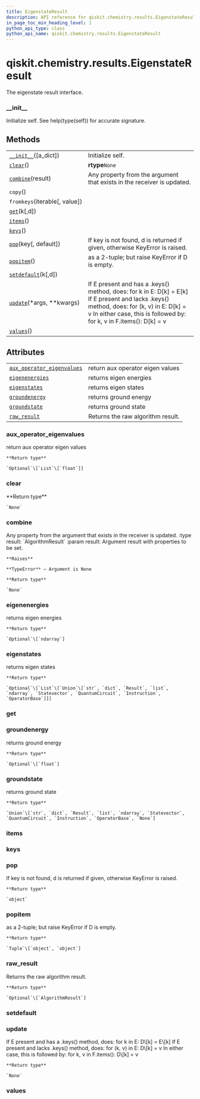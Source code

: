 ```yaml
---
title: EigenstateResult
description: API reference for qiskit.chemistry.results.EigenstateResult
in_page_toc_min_heading_level: 1
python_api_type: class
python_api_name: qiskit.chemistry.results.EigenstateResult
---
```


<span id="qiskit-chemistry-results-eigenstateresult" />

# qiskit.chemistry.results.EigenstateResult

<Class id="qiskit.chemistry.results.EigenstateResult" isDedicatedPage={true} github="https://github.com/qiskit-community/qiskit-aqua/tree/stable/0.8/qiskit/chemistry/results/eigenstate_result.py" signature="EigenstateResult(a_dict=None)" modifiers="class">
  The eigenstate result interface.

  ### \_\_init\_\_

  <Function id="qiskit.chemistry.results.EigenstateResult.__init__" signature="__init__(a_dict=None)">
    Initialize self. See help(type(self)) for accurate signature.
  </Function>

  ## Methods

  |                                                                                                                                      |                                                                                                                                                                                                                      |
  | ------------------------------------------------------------------------------------------------------------------------------------ | -------------------------------------------------------------------------------------------------------------------------------------------------------------------------------------------------------------------- |
  | [`__init__`](#qiskit.chemistry.results.EigenstateResult.__init__ "qiskit.chemistry.results.EigenstateResult.__init__")(\[a\_dict])   | Initialize self.                                                                                                                                                                                                     |
  | [`clear`](#qiskit.chemistry.results.EigenstateResult.clear "qiskit.chemistry.results.EigenstateResult.clear")()                      | **rtype**`None`                                                                                                                                                                                                      |
  | [`combine`](#qiskit.chemistry.results.EigenstateResult.combine "qiskit.chemistry.results.EigenstateResult.combine")(result)          | Any property from the argument that exists in the receiver is updated.                                                                                                                                               |
  | `copy`()                                                                                                                             |                                                                                                                                                                                                                      |
  | `fromkeys`(iterable\[, value])                                                                                                       |                                                                                                                                                                                                                      |
  | [`get`](#qiskit.chemistry.results.EigenstateResult.get "qiskit.chemistry.results.EigenstateResult.get")(k\[,d])                      |                                                                                                                                                                                                                      |
  | [`items`](#qiskit.chemistry.results.EigenstateResult.items "qiskit.chemistry.results.EigenstateResult.items")()                      |                                                                                                                                                                                                                      |
  | [`keys`](#qiskit.chemistry.results.EigenstateResult.keys "qiskit.chemistry.results.EigenstateResult.keys")()                         |                                                                                                                                                                                                                      |
  | [`pop`](#qiskit.chemistry.results.EigenstateResult.pop "qiskit.chemistry.results.EigenstateResult.pop")(key\[, default])             | If key is not found, d is returned if given, otherwise KeyError is raised.                                                                                                                                           |
  | [`popitem`](#qiskit.chemistry.results.EigenstateResult.popitem "qiskit.chemistry.results.EigenstateResult.popitem")()                | as a 2-tuple; but raise KeyError if D is empty.                                                                                                                                                                      |
  | [`setdefault`](#qiskit.chemistry.results.EigenstateResult.setdefault "qiskit.chemistry.results.EigenstateResult.setdefault")(k\[,d]) |                                                                                                                                                                                                                      |
  | [`update`](#qiskit.chemistry.results.EigenstateResult.update "qiskit.chemistry.results.EigenstateResult.update")(\*args, \*\*kwargs) | If E present and has a .keys() method, does: for k in E: D\[k] = E\[k] If E present and lacks .keys() method, does: for (k, v) in E: D\[k] = v In either case, this is followed by: for k, v in F.items(): D\[k] = v |
  | [`values`](#qiskit.chemistry.results.EigenstateResult.values "qiskit.chemistry.results.EigenstateResult.values")()                   |                                                                                                                                                                                                                      |

  ## Attributes

  |                                                                                                                                                                        |                                   |
  | ---------------------------------------------------------------------------------------------------------------------------------------------------------------------- | --------------------------------- |
  | [`aux_operator_eigenvalues`](#qiskit.chemistry.results.EigenstateResult.aux_operator_eigenvalues "qiskit.chemistry.results.EigenstateResult.aux_operator_eigenvalues") | return aux operator eigen values  |
  | [`eigenenergies`](#qiskit.chemistry.results.EigenstateResult.eigenenergies "qiskit.chemistry.results.EigenstateResult.eigenenergies")                                  | returns eigen energies            |
  | [`eigenstates`](#qiskit.chemistry.results.EigenstateResult.eigenstates "qiskit.chemistry.results.EigenstateResult.eigenstates")                                        | returns eigen states              |
  | [`groundenergy`](#qiskit.chemistry.results.EigenstateResult.groundenergy "qiskit.chemistry.results.EigenstateResult.groundenergy")                                     | returns ground energy             |
  | [`groundstate`](#qiskit.chemistry.results.EigenstateResult.groundstate "qiskit.chemistry.results.EigenstateResult.groundstate")                                        | returns ground state              |
  | [`raw_result`](#qiskit.chemistry.results.EigenstateResult.raw_result "qiskit.chemistry.results.EigenstateResult.raw_result")                                           | Returns the raw algorithm result. |

  ### aux\_operator\_eigenvalues

  <Function id="qiskit.chemistry.results.EigenstateResult.aux_operator_eigenvalues" signature="aux_operator_eigenvalues" modifiers="property">
    return aux operator eigen values

    **Return type**

    `Optional`\[`List`\[`float`]]
  </Function>

  ### clear

  <Function id="qiskit.chemistry.results.EigenstateResult.clear" signature="clear()">
    **Return type**

    `None`
  </Function>

  ### combine

  <Function id="qiskit.chemistry.results.EigenstateResult.combine" signature="combine(result)">
    Any property from the argument that exists in the receiver is updated. :type result: `AlgorithmResult` :param result: Argument result with properties to be set.

    **Raises**

    **TypeError** – Argument is None

    **Return type**

    `None`
  </Function>

  ### eigenenergies

  <Function id="qiskit.chemistry.results.EigenstateResult.eigenenergies" signature="eigenenergies" modifiers="property">
    returns eigen energies

    **Return type**

    `Optional`\[`ndarray`]
  </Function>

  ### eigenstates

  <Function id="qiskit.chemistry.results.EigenstateResult.eigenstates" signature="eigenstates" modifiers="property">
    returns eigen states

    **Return type**

    `Optional`\[`List`\[`Union`\[`str`, `dict`, `Result`, `list`, `ndarray`, `Statevector`, `QuantumCircuit`, `Instruction`, `OperatorBase`]]]
  </Function>

  ### get

  <Function id="qiskit.chemistry.results.EigenstateResult.get" signature="get(k[, d]) → D[k] if k in D, else d. d defaults to None." />

  ### groundenergy

  <Function id="qiskit.chemistry.results.EigenstateResult.groundenergy" signature="groundenergy" modifiers="property">
    returns ground energy

    **Return type**

    `Optional`\[`float`]
  </Function>

  ### groundstate

  <Function id="qiskit.chemistry.results.EigenstateResult.groundstate" signature="groundstate" modifiers="property">
    returns ground state

    **Return type**

    `Union`\[`str`, `dict`, `Result`, `list`, `ndarray`, `Statevector`, `QuantumCircuit`, `Instruction`, `OperatorBase`, `None`]
  </Function>

  ### items

  <Function id="qiskit.chemistry.results.EigenstateResult.items" signature="items() → a set-like object providing a view on D’s items" />

  ### keys

  <Function id="qiskit.chemistry.results.EigenstateResult.keys" signature="keys() → a set-like object providing a view on D’s keys" />

  ### pop

  <Function id="qiskit.chemistry.results.EigenstateResult.pop" signature="pop(key, default=None)">
    If key is not found, d is returned if given, otherwise KeyError is raised.

    **Return type**

    `object`
  </Function>

  ### popitem

  <Function id="qiskit.chemistry.results.EigenstateResult.popitem" signature="popitem()">
    as a 2-tuple; but raise KeyError if D is empty.

    **Return type**

    `Tuple`\[`object`, `object`]
  </Function>

  ### raw\_result

  <Function id="qiskit.chemistry.results.EigenstateResult.raw_result" signature="raw_result" modifiers="property">
    Returns the raw algorithm result.

    **Return type**

    `Optional`\[`AlgorithmResult`]
  </Function>

  ### setdefault

  <Function id="qiskit.chemistry.results.EigenstateResult.setdefault" signature="setdefault(k[, d]) → D.get(k,d), also set D[k]=d if k not in D" />

  ### update

  <Function id="qiskit.chemistry.results.EigenstateResult.update" signature="update(*args, **kwargs)">
    If E present and has a .keys() method, does: for k in E: D\[k] = E\[k] If E present and lacks .keys() method, does: for (k, v) in E: D\[k] = v In either case, this is followed by: for k, v in F.items(): D\[k] = v

    **Return type**

    `None`
  </Function>

  ### values

  <Function id="qiskit.chemistry.results.EigenstateResult.values" signature="values() → an object providing a view on D’s values" />
</Class>

